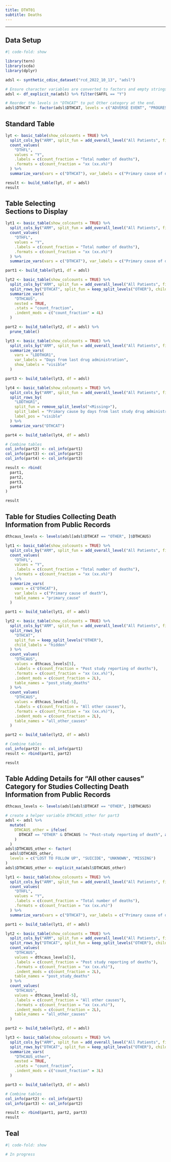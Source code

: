 ```yaml
---
title: DTHT01
subtitle: Deaths
---
```


------------------------------------------------------------------------

::: panel-tabset
## Data Setup

```r
#| code-fold: show

library(tern)
library(scda)
library(dplyr)

adsl <- synthetic_cdisc_dataset("rcd_2022_10_13", "adsl")

# Ensure character variables are converted to factors and empty strings and NAs are explicit missing levels.
adsl <- df_explicit_na(adsl) %>% filter(SAFFL == "Y")

# Reorder the levels in "DTHCAT" to put Other category at the end.
adsl$DTHCAT <- factor(adsl$DTHCAT, levels = c("ADVERSE EVENT", "PROGRESSIVE DISEASE", "OTHER", "<Missing>"))
```

## Standard Table

```r
lyt <- basic_table(show_colcounts = TRUE) %>%
  split_cols_by("ARM", split_fun = add_overall_level("All Patients", first = FALSE)) %>%
  count_values(
    "DTHFL",
    values = "Y",
    .labels = c(count_fraction = "Total number of deaths"),
    .formats = c(count_fraction = "xx (xx.x%)")
  ) %>%
  summarize_vars(vars = c("DTHCAT"), var_labels = c("Primary cause of death"))

result <- build_table(lyt, df = adsl)
result
```

## Table Selecting <br/> Sections to Display

```r
lyt1 <- basic_table(show_colcounts = TRUE) %>%
  split_cols_by("ARM", split_fun = add_overall_level("All Patients", first = FALSE)) %>%
  count_values(
    "DTHFL",
    values = "Y",
    .labels = c(count_fraction = "Total number of deaths"),
    .formats = c(count_fraction = "xx (xx.x%)")
  ) %>%
  summarize_vars(vars = c("DTHCAT"), var_labels = c("Primary cause of death"))

part1 <- build_table(lyt1, df = adsl)

lyt2 <- basic_table(show_colcounts = TRUE) %>%
  split_cols_by("ARM", split_fun = add_overall_level("All Patients", first = FALSE)) %>%
  split_rows_by("DTHCAT", split_fun = keep_split_levels("OTHER"), child_labels = "hidden") %>%
  summarize_vars(
    "DTHCAUS",
    nested = TRUE,
    .stats = "count_fraction",
    .indent_mods = c("count_fraction" = 4L)
  )

part2 <- build_table(lyt2, df = adsl) %>%
  prune_table()

lyt3 <- basic_table(show_colcounts = TRUE) %>%
  split_cols_by("ARM", split_fun = add_overall_level("All Patients", first = FALSE)) %>%
  summarize_vars(
    vars = "LDDTHGR1",
    var_labels = "Days from last drug administration",
    show_labels = "visible"
  )

part3 <- build_table(lyt3, df = adsl)

lyt4 <- basic_table(show_colcounts = TRUE) %>%
  split_cols_by("ARM", split_fun = add_overall_level("All Patients", first = FALSE)) %>%
  split_rows_by(
    "LDDTHGR1",
    split_fun = remove_split_levels("<Missing>"),
    split_label = "Primary cause by days from last study drug administration",
    label_pos = "visible"
  ) %>%
  summarize_vars("DTHCAT")

part4 <- build_table(lyt4, df = adsl)

# Combine tables
col_info(part2) <- col_info(part1)
col_info(part3) <- col_info(part2)
col_info(part4) <- col_info(part3)

result <- rbind(
  part1,
  part2,
  part3,
  part4
)

result
```

## Table for Studies Collecting Death <br/> Information from Public Records

```r
dthcaus_levels <- levels(adsl[adsl$DTHCAT == "OTHER", ]$DTHCAUS)

lyt1 <- basic_table(show_colcounts = TRUE) %>%
  split_cols_by("ARM", split_fun = add_overall_level("All Patients", first = FALSE)) %>%
  count_values(
    "DTHFL",
    values = "Y",
    .labels = c(count_fraction = "Total number of deaths"),
    .formats = c(count_fraction = "xx (xx.x%)")
  ) %>%
  summarize_vars(
    vars = c("DTHCAT"),
    var_labels = c("Primary cause of death"),
    table_names = "primary_cause"
  )

part1 <- build_table(lyt1, df = adsl)

lyt2 <- basic_table(show_colcounts = TRUE) %>%
  split_cols_by("ARM", split_fun = add_overall_level("All Patients", first = FALSE)) %>%
  split_rows_by(
    "DTHCAT",
    split_fun = keep_split_levels("OTHER"),
    child_labels = "hidden"
  ) %>%
  count_values(
    "DTHCAUS",
    values = dthcaus_levels[5],
    .labels = c(count_fraction = "Post study reporting of deaths"),
    .formats = c(count_fraction = "xx (xx.x%)"),
    .indent_mods = c(count_fraction = 2L),
    table_names = "post_study_deaths"
  ) %>%
  count_values(
    "DTHCAUS",
    values = dthcaus_levels[-5],
    .labels = c(count_fraction = "All other causes"),
    .formats = c(count_fraction = "xx (xx.x%)"),
    .indent_mods = c(count_fraction = 2L),
    table_names = "all_other_causes"
  )

part2 <- build_table(lyt2, df = adsl)

# Combine tables
col_info(part2) <- col_info(part1)
result <- rbind(part1, part2)

result
```

## Table Adding Details for "All other causes" <br/> Category for Studies Collecting Death <br/> Information from Public Records

```r
dthcaus_levels <- levels(adsl[adsl$DTHCAT == "OTHER", ]$DTHCAUS)

# create a helper variable DTHCAUS_other for part3
adsl <- adsl %>%
  mutate(
    DTHCAUS_other = ifelse(
      DTHCAT == "OTHER" & DTHCAUS != "Post-study reporting of death", as.character(DTHCAUS), NA
    )
  )
adsl$DTHCAUS_other <- factor(
  adsl$DTHCAUS_other,
  levels = c("LOST TO FOLLOW UP", "SUICIDE", "UNKNOWN", "MISSING")
)
adsl$DTHCAUS_other <- explicit_na(adsl$DTHCAUS_other)

lyt1 <- basic_table(show_colcounts = TRUE) %>%
  split_cols_by("ARM", split_fun = add_overall_level("All Patients", first = FALSE)) %>%
  count_values(
    "DTHFL",
    values = "Y",
    .labels = c(count_fraction = "Total number of deaths"),
    .formats = c(count_fraction = "xx (xx.x%)")
  ) %>%
  summarize_vars(vars = c("DTHCAT"), var_labels = c("Primary cause of death"))

part1 <- build_table(lyt1, df = adsl)

lyt2 <- basic_table(show_colcounts = TRUE) %>%
  split_cols_by("ARM", split_fun = add_overall_level("All Patients", first = FALSE)) %>%
  split_rows_by("DTHCAT", split_fun = keep_split_levels("OTHER"), child_labels = "hidden") %>%
  count_values(
    "DTHCAUS",
    values = dthcaus_levels[5],
    .labels = c(count_fraction = "Post study reporting of deaths"),
    .formats = c(count_fraction = "xx (xx.x%)"),
    .indent_mods = c(count_fraction = 2L),
    table_names = "post_study_deaths"
  ) %>%
  count_values(
    "DTHCAUS",
    values = dthcaus_levels[-5],
    .labels = c(count_fraction = "All other causes"),
    .formats = c(count_fraction = "xx (xx.x%)"),
    .indent_mods = c(count_fraction = 2L),
    table_names = "all_other_causes"
  )

part2 <- build_table(lyt2, df = adsl)

lyt3 <- basic_table(show_colcounts = TRUE) %>%
  split_cols_by("ARM", split_fun = add_overall_level("All Patients", first = FALSE)) %>%
  split_rows_by("DTHCAT", split_fun = keep_split_levels("OTHER"), child_labels = "hidden") %>%
  summarize_vars(
    "DTHCAUS_other",
    nested = TRUE,
    .stats = "count_fraction",
    .indent_mods = c("count_fraction" = 3L)
  )

part3 <- build_table(lyt3, df = adsl)

# Combine tables
col_info(part2) <- col_info(part1)
col_info(part3) <- col_info(part2)

result <- rbind(part1, part2, part3)
result
```

## Teal

```r
#| code-fold: show

# In progress
```
:::
